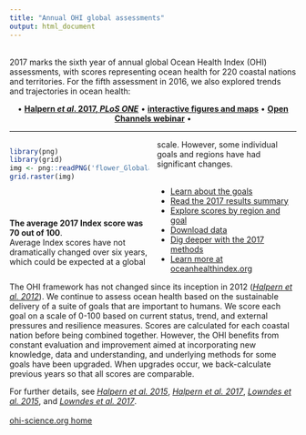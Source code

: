 ```yaml
---
title: "Annual OHI global assessments"
output: html_document
---
```

  
<!---From http://stackoverflow.com/questions/31753897/2-column-section-in-r-markdown:
  Put in your css file or directly in rmarkdown--->
<style>
  .col2 {
    columns: 2 200px;         /* number of columns and width in pixels*/
      -webkit-columns: 2 200px; /* chrome, safari */
      -moz-columns: 2 200px;    /* firefox */
  }
</style>
  
  
<br>
2017 marks the sixth year of annual global Ocean Health Index (OHI) assessments, with scores representing ocean health for 220 coastal nations and territories. For the fifth assessment in 2016, we also explored trends and trajectories in ocean health:

<center>
• [**Halpern *et al*. 2017, *PLoS ONE***](http://journals.plos.org/plosone/article?id=10.1371/journal.pone.0178267) • [**interactive figures and maps**](http://ohi-science.nceas.ucsb.edu/plos_change_in_global_ocean_health/) • [**Open Channels webinar**](https://www.openchannels.org/webinars/2017/drivers-and-implications-change-global-ocean-health-demonstrated-ocean-health-index) •
</center>
  
----

<div class="col2">
```r
library(png)
library(grid)
img <- png::readPNG('flower_Globalaverage2017.png') 
grid.raster(img)
```

<br>
<br>
<br>
**The average 2017 Index score was 70 out of 100**.  
Average Index scores have not dramatically changed over six years, which could be expected at a global scale. However, some individual goals and regions have had significant changes.   
<br> 
  
- [Learn about the goals](http://ohi-science.org/ohi-global/goals)      
- [Read the 2017 results summary](https://rawgit.com/OHI-Science/ohi-global/draft/global2017/Results/Supplement_Results.html)
- [Explore scores by region and goal](http://ohi-science.org/ohi-global/scores)    
- [Download data](http://ohi-science.org/ohi-global/download) 
- [Dig deeper with the 2017 methods](https://rawgit.com/OHI-Science/ohi-global/draft/global_supplement/Supplement.html)
- [Learn more at oceanhealthindex.org](http://www.oceanhealthindex.org/)
</div>
  
The OHI framework has not changed since its inception in 2012 ([*Halpern et al. 2012*](http://www.nature.com/nature/journal/v488/n7413/full/nature11397.html)). We continue to assess ocean health based on the sustainable delivery of a suite of goals that are important to humans.  We score each goal on a scale of 0-100 based on current status, trend, and external pressures and resilience measures.  Scores are calculated for each coastal nation before being combined together. However, the OHI benefits from constant evaluation and improvement aimed at incorporating new knowledge, data and understanding, and underlying methods for some goals have been upgraded. When upgrades occur, we back-calculate previous years so that all scores are comparable. 

For further details, see [*Halpern et al. 2015*](http://journals.plos.org/plosone/article?id=10.1371/journal.pone.0117863), [*Halpern et al. 2017*](http://journals.plos.org/plosone/article?id=10.1371/journal.pone.0178267),  [*Lowndes et al. 2015*](https://peerj.com/articles/1503), and [*Lowndes et al. 2017*](https://www.nature.com/articles/s41559-017-0160).
<br>
<br>
<!---Erroring 11/27/17, look into it later [<img src="https://docs.google.com/drawings/d/e/2PACX-1vTi4aqn_mn_ddyY9pSmnvebsJTHLWm-917sVfZorvUdF3lmBXWM6gr3vSYYJ1uEg5Bf3BtaO_j7z-gi/pub?w=288&h=120" width="150px">](http://ohi-science.org)  --->
[ohi-science.org home](http://ohi-science.org)
